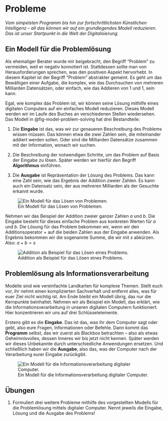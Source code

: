 # Probleme

*Vom simpelsten Programm bis hin zur fortschrittlichsten Künstlichen Intelligenz – all das können wir auf ein grundlegendes Modell reduzieren. Das ist unser Startpunkt in die Welt der Digitalisierung.*

## Ein Modell für die Problemlösung

Als ehemaliger Berater wurde mir beigebracht, den Begriff "Problem" zu vermeiden, weil er negativ konnotiert ist. Stattdessen sollte man von Herausforderungen sprechen, was den positiven Aspekt hervorhebt. In diesem Kapitel ist der Begriff "Problem" abstrakter gemeint. Es geht um das Bewältigen einer Aufgabe, die komplex, wie das Durchsuchen von mehreren Milliarden Datensätzen, oder einfach, wie das Addieren von 1 und 1, sein kann.

Egal, wie komplex das Problem ist, wir können seine Lösung mithilfe eines digitalen Computers auf ein einfaches Modell reduzieren. Dieses Modell werden wir im Laufe des Buches an verschiedenen Stellen wiedersehen. Das Modell in @fig-model-problem-solving hat drei Bestandteile:

1.  Die **Eingabe** ist das, was wir zur genaueren Beschreibung des Problems wissen müssen. Das können etwa die zwei Zahlen sein, die miteinander addiert werden sollen. Oder sind die Milliarden Datensätze zusammen mit der Information, wonach wir suchen.

2.  Die Beschreibung der notwendigen Schritte, um das Problem auf Basis der Eingabe zu lösen. Später werden wir hierfür den Begriff **Algorithmus** einführen.

3.  Die **Ausgabe** ist Repräsentation der Lösung des Problems. Das kann eine Zahl sein, wie das Ergebnis der Addition zweier Zahlen. Es kann auch ein Datensatz sein, der aus mehreren Milliarden als der Gesuchte erkannt wurde.

![Ein Modell für das Lösen von Problemen.](https://winf-hsos.github.io/university-docs/images/problem_model_input_solution_output.png){#fig-model-problem-solving}

Nehmen wir das Beispiel der Addition zweier ganzer Zahlen $a$ und $b$. Die Eingabe besteht für dieses einfache Problem aus konkreten Werten für $a$ und $b$. Die Lösung für das Problem bekommen wir, wenn wir den Additionsoperator $+$ auf die beiden Zahlen aus der Eingabe anwenden. Als Ergebnis bekommen wir die sogenannte Summe, die wir mit $s$ abkürzen. Also: $a + b = s$

![Addition als Beispiel für das Lösen eines Problems.](https://winf-hsos.github.io/university-docs/images/problem_example_addition.png)

## Problemlösung als Informationsverarbeitung

Modelle sind wie vereinfachte Landkarten für komplexe Themen. Stellt euch vor, ihr nehmt einen komplizierten Sachverhalt und entfernt alles, was für euer Ziel nicht wichtig ist. Am Ende bleibt ein Modell übrig, das nur die Kernpunkte beinhaltet. Nehmen wir als Beispiel ein Modell, das erklärt, wie die Informationsverarbeitung in unseren digitalen Computern funktioniert. Hier konzentrieren wir uns auf drei Schlüsselelemente.

Erstens gibt es die **Eingabe**. Das ist das, was ihr dem Computer sagt oder gebt, also eure Fragen, Informationen oder Befehle. Dann kommt das **Programm** selbst, das wir zuerst als Blackbox betrachten – also als etwas Geheimnisvolles, dessen Inneres wir bis jetzt nicht kennen. Später werden wir dieses Unbekannte durch unterschiedliche Anwendungen ersetzen. Und schließlich haben wir die **Ausgabe**, also das, was der Computer nach der Verarbeitung eurer Eingabe zurückgibt.

![Ein Modell für die Informationsverarbeitung digitaler Computer.](https://winf-hsos.github.io/university-docs/images/computational_schema_blackbox.png){#fig-model-computation-general}

## Übungen {.unnumbered}

1.  Formuliert drei weitere Probleme mithilfe des vorgestellten Modells für die Problemlösung mittels digitaler Computer. Nennt jeweils die Eingabe, Lösung und die Ausgabe des Problems!
